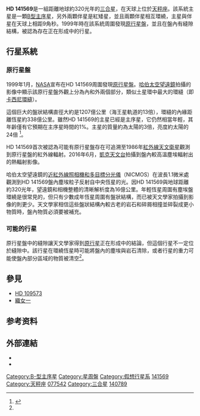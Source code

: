 {{Starbox begin
 | name=HD 141569
}}
{{Starbox image
 | image = [[File:HD_141569_Hubble_WikiSky.jpg|250px]]
 | caption=[[哈伯太空望遠鏡|哈伯太空望遠鏡]]拍攝的HD 141569主星與兩顆伴星，攝於2002年。
}}
{{Starbox observe
 | epoch    = [[J2000.0|J2000.0]]
 | equinox  = [[J2000.0|J2000.0]]
 | ra       = {{RA|15|49|57.74785}}<ref name=aaa474_2_653/>
 | dec      = {{DEC|-03|55|16.3430}}<ref name=aaa474_2_653/>
 | appmag_v = 7.11
 | constell = [[天秤座|天秤座]]
}}
{{Starbox character
 | class    = B9.5 Ve
 | b-v      = 
 | u-b      = 
 | variable = 
}}
{{Starbox astrometry
 | radial_v = 
 | prop_mo_ra  = –18.41<ref name=aaa474_2_653/>
 | prop_mo_dec = –19.25<ref name=aaa474_2_653/>
 | parallax = 8.61
 | p_error  = 0.60
 | parallax_footnote=<ref name=aaa474_2_653/>
 | absmag_v = 
 | dist_ly = 320
 | dist_pc = 98
}}
{{Starbox detail
 | mass     = 3.1<ref name=apj663_1_365/>
 | radius   = 
 | luminosity  = 24.2<ref name=apj663_1_365/>
 | temperature = 10,500<ref name=apj663_1_365/>
 | metal_fe =
 | gravity  =
 | rotational_velocity=
 | age      = 5百萬<ref name=apj663_1_365/>
}}
{{Starbox catalog
 | names = [[導引星表|GSC]] 05026-00042, [[依巴谷卫星|HIP]] 77542, [[SAO星表|SAO]] 140789
}}
{{Starbox end}}

'''HD 141569'''是一組距離地球約320光年的[[聯星|三合星]]，在天球上位於[[天秤座|天秤座]]。該系統主星是一顆[[B型主序星|B型主序星]]，另外兩顆伴星是紅矮星，並且兩顆伴星相互環繞，主星與伴星在天球上相距9角秒。1999年時在該系統周圍發現[[原行星盤|原行星盤]]，並且在盤內有縫隙結構，被認為存在正在形成中的行星。

== 行星系統 ==
{{OrbitboxPlanet begin}}
{{OrbitboxPlanet disk
| disk = 內行星盤
| periapsis = 86
| apoapsis = <!--Apastron or furthest distance (in astronomical units)-->
}}
{{OrbitboxPlanet hypothetical
| exoplanet = b
| mass = <!--Mass of the hypothetical planet in Jupiter masses-->
| semimajor = 225
| period = <!--Orbital period of the hypothetical planet in days-->
| eccentricity = <!--Eccentricity of the hypothetical planet-->
}}
{{OrbitboxPlanet disk
| disk = 外行星盤
| periapsis = 250
| apoapsis = <!--Apastron or furthest distance (in astronomical units)-->
}}
{{Orbitbox end}}

=== 原行星盤 ===
1999年1月，[[NASA|NASA]]宣布在HD 141569周圍發現[[原行星盤|原行星盤]]。[[哈伯太空望遠鏡|哈伯太空望遠鏡]]拍攝的影像中顯示該原行星盤外觀上分為內和外兩個部分，類似土星環中最大的環縫（即[[土星環#卡西尼縫|卡西尼環縫]]）。

這個巨大的盤狀結構直徑大約是1207億公里（海王星軌道的13倍），環縫的內緣距離恆星約338億公里。雖然HD 141569的主星已經是主序星，它仍然相當年輕，其年齡僅有它預期在主序星時間的1%。主星的質量約為太陽的3倍，亮度約太陽的24倍
<ref name="Hubble">{{cite web |url=http://hubblesite.org/newscenter/archive/releases/1999/03/ |title=Hubble Views of Dust Disks and Rings Surrounding Young Stars Yield Clues |accessdate=2008-07-13 |work=[[哈伯太空望遠鏡|Hubble Space Telescope]] |publisher=[[NASA|NASA]] |date=1999-01-08 |archive-date=2016-09-23 |archive-url=https://web.archive.org/web/20160923030750/http://hubblesite.org/newscenter/archive/releases/1999/03/ |dead-url=no }}</ref>。

HD 141569首次被認為可能有原行星盤存在可追溯至1986年[[紅外線天文衛星|紅外線天文衛星]]觀測到原行星盤的紅外線輻射。2016年6月，[[凱克天文台|凱克天文台]]拍攝到盤內較高溫塵埃輻射出的熱輻射影像。

哈伯太空望遠鏡的[[近紅外線照相機和多目標分光儀|近紅外線照相機和多目標分光儀]]（NICMOS）在波長1.1微米處觀測到HD 141569盤內塵埃粒子反射自中央恆星的光。因HD 141569與地球距離約320光年，望遠鏡和相機整體的清晰解析度為16億公里。年輕恆星周圍有塵埃盤環繞是很常見的，但只有少數成年恆星周圍有盤狀結構，而已被天文學家拍攝到影像的則更少。天文學家相信這些盤狀結構內較古老的岩石和碎屑相撞並碎裂成更小物質時，盤內物質必須要被補充。

=== 可能的行星 ===
原行星盤中的縫隙讓天文學家得到[[原行星|原行星]]正在形成中的結論，但這個行星不一定位於縫隙中。該行星在環繞恆星時可能將盤內的塵埃與岩石清除，或者行星的重力可能使盤內部分區域的物質被清空<ref name="Hubble" />。

== 參見 ==
* [[HD_109573|HD 109573]]
* [[織女一|織女一]]

==参考资料==
{{reflist|refs=

<ref name=aaa474_2_653>{{citation | first1=Floor | last1=van Leeuwen |date=November 2007 | title=Validation of the new Hipparcos reduction | volume=474 | issue=2 | pages=653–664 | bibcode=2007A&A...474..653V | arxiv=0708.1752v1 | doi=10.1051/0004-6361:20078357 | journal=Astronomy and Astrophysics }} ''Note:'' see VizieR catalogue [http://vizier.u-strasbg.fr/viz-bin/Cat?I/311 I/311] {{Webarchive|url=https://archive.is/20121205093257/http://vizier.u-strasbg.fr/viz-bin/Cat?I/311 |date=2012-12-05 }}.</ref>

<ref name=apj663_1_365>{{citation | display-authors=1 | last1=Wyatt | first1=M. C. | last2=Smith | first2=R. | last3=Su | first3=K. Y. L. | last4=Rieke | first4=G. H. | last5=Greaves | first5=J. S. | last6=Beichman | first6=C. A. | last7=Bryden | first7=G. | title=Steady State Evolution of Debris Disks around A Stars | journal=The Astrophysical Journal | volume=663 | issue=1 | pages=365–382 |date=July 2007 | doi=10.1086/518404 | bibcode=2007ApJ...663..365W |arxiv = astro-ph/0703608 }}</ref>

}}

== 外部連結 ==
* {{cite web |url=http://hubblesite.org/newscenter/archive/releases/1999/03/ |title=Hubble Views of Dust Disks and Rings Surrounding Young Stars Yield Clues |accessdate=2008-07-13 |work=[[Hubble_Space_Telescope|Hubble Space Telescope]] |publisher=[[NASA|NASA]] |date=1999-01-08 |archive-date=2016-09-23 |archive-url=https://web.archive.org/web/20160923030750/http://hubblesite.org/newscenter/archive/releases/1999/03/ |dead-url=no }}
* {{cite arXiv |eprint=astro-ph/0007170 |title=Stellar Companions and the Age of HD 141569 and its Circumstellar Disk |date=2000-07-12  |author=Weinberger |author2=Rich |author3=Becklin |author4=Zuckerman |author5=Matthews |class=astro-ph |display-authors=etal}}

{{Stars of Libra}}

[[Category:B-型主序星|Category:B-型主序星]]
[[Category:星周盤|Category:星周盤]]
[[Category:假想行星系|Category:假想行星系]]
[[Category:HD和HDE天體|141569]]
[[Category:天秤座|Category:天秤座]]
[[Category:HIP天體|077542]]
[[Category:三合星|Category:三合星]]
[[Category:SAO天體|140789]]